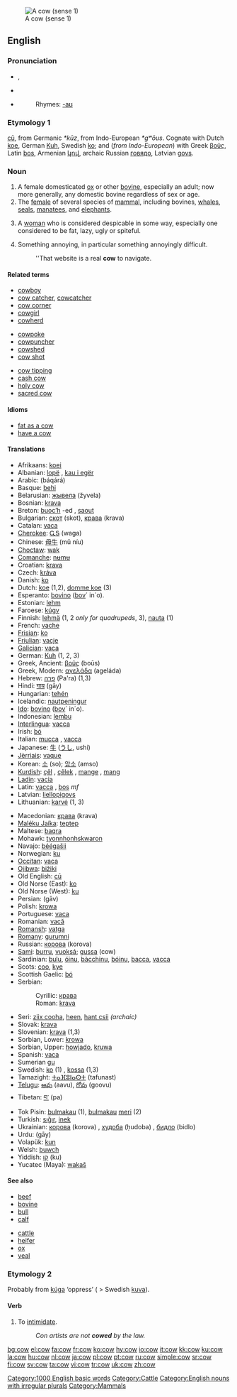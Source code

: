 [[Image:Koe in weiland bij Gorssel.JPG|thumb|A cow (sense 1)]]
==English==
===Pronunciation===
* {{AHD|kou}}, {{SAMPA|/kaU/}}
* {{IPA|/kaʊ/}}
*{{audio|en-us-cow.ogg|Audio (US)}}
*:Rhymes: [[Rhymes:English:-aʊ|-aʊ]]

===Etymology 1===
{{ang}} [[cu#Old English|cū]], from Germanic ''*kūz'', from Indo-European ''*gʷōus''.  Cognate with Dutch [[koe]], German [[Kuh]], Swedish [[ko]]; and (''from Indo-European'') with Greek [[βοῦς]], Latin [[bos]], Armenian [[կով]], archaic Russian [[говядо]], Latvian [[govs]].

===Noun===
{{en-noun|'''[[cows]] '''or, archaic,''' [[kine]]'''}}

# A female domesticated [[ox]] or other [[bovine]], especially an adult; now more generally, any domestic bovine regardless of sex or age.
# The [[female]] of several species of [[mammal]], including bovines, [[whale]]s, [[seal]]s, [[manatee]]s, and [[elephant]]s.
# {{derogatory}} A [[woman]] who is considered despicable in some way, especially one considered to be fat, lazy, ugly or spiteful.
# Something annoying, in particular something annoyingly difficult.
#:''That website is a real '''cow''' to navigate. 
====Related terms====
{{top3}}
*[[cowboy]]
*[[cow catcher]], [[cowcatcher]]
*[[cow corner]]
*[[cowgirl]]
*[[cowherd]]
{{mid3}}
*[[cowpoke]]
*[[cowpuncher]]
*[[cowshed]]
*[[cow shot]]
{{mid3}}
*[[cow tipping]]
*[[cash cow]]
*[[holy cow]]
*[[sacred cow]]
{{bottom}}

====Idioms====
*[[fat as a cow]]
*[[have a cow]]

====Translations====
{{top}}
*Afrikaans: [[koei]]
*Albanian: [[lopë]] {{f}}, [[kau i egër]]
*Arabic: {{ARchar|[[بقرة]]}} (báqárá)
*Basque: [[behi]]
*Belarusian: [[жывела]] (žyvela) {{f}}
*Bosnian: [[krava]] {{f}}
*Breton: [[buoc’h]] {{f}} -ed {{p}}, [[saout]] {{p}}
*Bulgarian: [[скот]] (skot), [[крава]] (krava) {{f}}
*Catalan: [[vaca]] {{f}}
*[[Cherokee]]: [[ᏩᎦ]] (waga)
*Chinese: [[母牛]] (mǔ níu)
*[[Choctaw]]: [[wak]]
*[[Comanche]]: [[nʉmʉ]]
*Croatian: [[krava]] {{f}}
*Czech: [[kráva]] {{f}}
*Danish: [[ko]] {{f}}
*Dutch: [[koe]] {{f}} (1,2), [[domme koe]] {{f}} (3)
*Esperanto: [[bovino]] ([[bovo|bov]]´ in´o).
*Estonian: [[lehm]]
*Faroese: [[kúgv]]
*Finnish: [[lehmä]] (1, 2 ''only for quadrupeds'', 3), [[nauta#Finnish|nauta]] (1)
*French: [[vache]] {{f}}
*[[Frisian]]: [[ko]] {{f}}
*[[Friulian]]: [[vacje]]
*[[Galician]]: [[vaca]] {{f}}
*German: [[Kuh]] {{f}} (1, 2, 3)
*Greek, Ancient: [[βοῦς]] (boūs)
*Greek, Modern: [[αγελάδα]] (ageláda) {{f}}
*Hebrew: [[פרה]] (Pa'ra) (1,3)
*Hindi: [[गाय]] (gāy) {{f}}
*Hungarian: [[tehén]]
*Icelandic: [[nautpeningur]]
*[[Ido]]: [[bovino]] ([[bovo|bov]]´ in´o).
*Indonesian: [[lembu]]
*[[Interlingua]]: [[vacca]]
*Irish: [[bó]] {{f}}
*Italian: [[mucca]] {{f}}, [[vacca]] {{f}}
*Japanese: [[牛]] ([[うし]], ushi)
*[[Jèrriais]]: [[vaque]] {{f}}
*Korean: [[소]] (so); [[암소]] (amso)
*[[Kurdish]]: [[çêl]] {{f}}, [[çêlek]] {{f}}, [[mange]] {{f}}, [[mang]] {{f}}
*[[Ladin]]: [[vacia]]
*Latin: [[vacca]] {{f}}, [[bos]] ''mf''
*Latvian: [[liellopigovs]]
*Lithuanian: [[karvė]] {{f}} (1, 3)
{{mid}}
*Macedonian: [[крава]] (krava) {{f}}
*[[Maléku Jaíka]]: [[teptep]]
*Maltese: [[baqra]]
*Mohawk: [[tyonnhonhskwaron]]
*Navajo: [[béégašii]]
*Norwegian: [[ku]] {{f}}
*[[Occitan]]: [[vaca]] {{f}}
*[[Ojibwa]]: [[bižiki]]
*Old English: [[cu#Old English|cū]]
*Old Norse (East): [[ko]]
*Old Norse (West): [[ku]]
*Persian: {{FAchar|[[گاو]]}} (gāv)
*Polish: [[krowa]] {{f}}
*Portuguese: [[vaca]] {{f}}
*Romanian: [[vacă]] {{f}}
*[[Romansh]]: [[vatga]] {{f}}
*[[Romany]]: [[gurumni]] {{f}}
*Russian: [[корова]] (korova) {{f}}
*[[Sami]]: [[burru]], [[vuoksá]]; [[gussa]] (cow)
*Sardinian: [[bulu]], [[óinu]], [[bàcchinu]], [[bóinu]], [[bacca]], [[vacca]]
*Scots: [[coo]], [[kye]]
*Scottish Gaelic: [[bó]] {{f}}
*Serbian:
*:Cyrillic: [[крава]] {{f}}
*:Roman: [[krava]] {{f}}
*Seri: [[ziix cooha]], [[heen]], [[hant csii]] ''(archaic)''
*Slovak: [[krava]] {{f}}
*Slovenian: [[krava]] {{f}} (1,3)
*Sorbian, Lower: [[krowa]] {{f}}
*Sorbian, Upper: [[howjado]], [[kruwa]] {{f}}
*Spanish: [[vaca]] {{f}}
*Sumerian [[gu]]
*Swedish: [[ko]] (1) {{c}}, [[kossa]] (1,3)
*Tamazight: [[ⵜⴰⴼⵓⵏⴰⵙⵜ]] (tafunast) {{f}}
*[[Telugu]]: [[ఆవు]] (aavu), [[గోవు]] (goovu)
*Tibetan: [[བ་]] (pa)
*Tok Pisin: [[bulmakau]] (1), [[bulmakau]] [[meri]] (2)
*Turkish: [[sığır]], [[inek]]
*Ukrainian: [[корова]] (korova) {{f}}, [[худоба]] (ḥudoba) {{f}}, [[бидло]] (bidlo) {{n}}
*Urdu: {{URchar|[[گای]]}} (gāy) {{f}}
*Volapük: [[kun]]
*Welsh: [[buwch]] {{f}}
*Yiddish: [[קו]] (ku)
*Yucatec (Maya): [[wakaš]]
{{bottom}}

====See also====
{{top2}}
*[[beef]]
*[[bovine]]
*[[bull]]
*[[calf]]
{{mid2}}
*[[cattle]]
*[[heifer]]
*[[ox]]
*[[veal]]
{{bottom}}

===Etymology 2===
Probably from {{non}} [[kúga]] ‘oppress’ ( > Swedish [[kuva]]).

====Verb====
{{en-verb}}

#{{transitive}} To [[intimidate]].
#:''Con artists are not '''cowed''' by the law.''

[[Category:1000 English basic words]]
[[Category:Cattle]]
[[Category:English nouns with irregular plurals]]
[[Category:Mammals]]

[[bg:cow]]
[[el:cow]]
[[fa:cow]]
[[fr:cow]]
[[ko:cow]]
[[hy:cow]]
[[io:cow]]
[[it:cow]]
[[kk:cow]]
[[ku:cow]]
[[la:cow]]
[[hu:cow]]
[[nl:cow]]
[[ja:cow]]
[[pl:cow]]
[[pt:cow]]
[[ru:cow]]
[[simple:cow]]
[[sr:cow]]
[[fi:cow]]
[[sv:cow]]
[[ta:cow]]
[[vi:cow]]
[[tr:cow]]
[[uk:cow]]
[[zh:cow]]